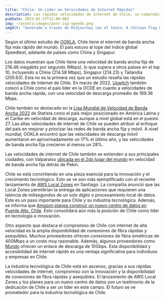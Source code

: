 ```yaml
---
title: "Chile: Un Líder en Velocidades de Internet Rápidas"
description: Las rápidas velocidades de internet de Chile, su compromiso con la innovación y la accesibilidad de internet de fibra óptica asequible lo posicionan como un líder en la industria tecnológica.
pubDate: 2023-01-17T12:00:00Z
img: ~/assets/images/post-isp-speeds.png
imgAlt: "Generado a través de Midjourney con el texto: A chilean flag made of fiber optics, tech concept art, chile, high definition, detailed, realistic, colorful, hopeful --v 4 --ar 3:2"
---
```


Según el último estudio de [OOKLA](https://www.ookla.com/articles/global-index-internet-speed-growth-2022), Chile tiene el internet de banda ancha fija más rápido del mundo. El país estuvo al tope del índice global Speedtest, adelante de países como China y Singapur.

Los datos muestran que Chile tiene una velocidad de banda ancha fija de 216.46 megabits por segundo (Mbps), lo que supera a otros países en el top 10, incluyendo a China (214.58 Mbps), Singapur (214.23) y Tailandia (205.63). Esta no es la primera vez que un estudio resalta las rápidas velocidades de internet de Chile. En marzo de 2022, [Uswitch](https://www.uswitch.com/broadband/global-broadband-index/) también colocó a Chile como el país líder en la OCDE en cuanto a velocidades de banda ancha rápida, con una velocidad de descarga promedio de 189.36 Mbps.

Chile también es destacado en la [Liga Mundial de Velocidad de Banda Ancha 2022](https://es.statista.com/grafico/18015/paises-latinoamericanos-con-mejor-velocidad-de-internet/) de Statista como el país mejor posicionado en América Latina y el Caribe en velocidad de descarga, aunque a nivel global está en el puesto 27. Las altas velocidades de internet de Chile se pueden atribuir al enfoque del país en mejorar y priorizar las redes de banda ancha fija y móvil. A nivel mundial, OOKLA encontró que las velocidades de descarga móvil aumentaron en aproximadamente un 17% el último año, y las velocidades de banda ancha fija crecieron al menos un 28%.

Las velocidades de internet de Chile también se extienden a sus principales ciudades, con Valparaíso [ubicada en el 2do lugar del mundo](https://www.ookla.com/articles/global-index-cities-announcement) en velocidad de banda ancha fija detrás de Pekín.

Chile se está convirtiendo en una pieza esencial para la innovación y el crecimiento tecnológico. Esto se ve aún más ejemplificado con el reciente lanzamiento de [AWS Local Zones](https://www.datacenterdynamics.com/en/news/aws-launches-local-zones-in-perth-and-santiago/) en Santiago. La compañía anunció que las Local Zones permitirían la entrega de aplicaciones que requieren una latencia de milisegundos de un solo dígito o procesamiento local de datos. Este es un paso importante para Chile y su industria tecnológica. Además, se informa que [Amazon planea construir un nuevo centro de datos en Puente Alto, Chile](https://www.biobiochile.cl/noticias/economia/negocios-y-empresas/2022/07/27/amazon-inicia-solicitud-para-la-construccion-de-un-datacenter-en-puente-alto.shtml). Esto consolidará aún más la posición de Chile como líder en tecnología e innovación.

Otro aspecto que destaca el compromiso de Chile con internet de alta velocidad es la amplia disponibilidad de conexiones de fibra rápidas y asequibles. Muchos proveedores ofrecen conexiones de fibra simétricas de 400Mbps a un costo muy razonable. Además, algunos proveedores como [Mundo](https://www.tumundo.cl/fibra-10g/) ofrecen un enlace de descarga de 10Gbps. Esta disponibilidad y accesibilidad de internet rápido es una ventaja significativa para individuos y empresas en Chile.

La industria tecnológica de Chile está en ascenso, gracias a sus rápidas velocidades de internet, compromiso con la innovación y la disponibilidad de conexiones de fibra rápidas y asequibles. El lanzamiento de AWS Local Zones y los planes para un nuevo centro de datos son un testimonio de la dedicación de Chile a ser un líder en este campo. El futuro se ve prometedor para la industria tecnológica de Chile.

